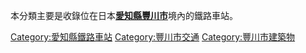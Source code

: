 本分類主要是收錄位在日本'''[[愛知縣|愛知縣]][[豐川市|豐川市]]'''境內的鐵路車站。
[[Category:愛知縣鐵路車站|Category:愛知縣鐵路車站]]
[[Category:豐川市交通|Category:豐川市交通]]
[[Category:豐川市建築物|Category:豐川市建築物]]